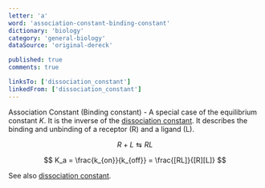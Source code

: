 ```yaml
---
letter: 'a'
word: 'association-constant-binding-constant'
dictionary: 'biology'
category: 'general-biology'
dataSource: 'original-dereck'

published: true
comments: true

linksTo: ['dissociation_constant']
linkedFrom: ['dissociation_constant']
---
```


<a id="association_constant_binding_constant">Association Constant (Binding constant)</a> - A special case of the equilibrium constant *K*. It is the inverse of the [dissociation constant](#dissociation_constant). It describes the binding and unbinding of a receptor (R) and a ligand (L).

$$
    R + L \leftrightarrows RL
$$

$$
    K_a = \frac{k_{on}}{k_{off}} = \frac{[RL]}{[R][L]}
$$

 See also [dissociation constant](#dissociation_constant).